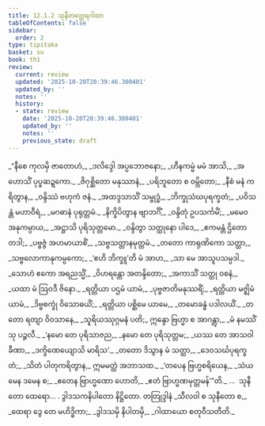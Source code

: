 ```yaml
---
title: 12.1.2 သုနီတတ္ထေရဂါထာ
tableOfContents: false
sidebar:
  order: 2
type: tipitaka
basket: su
book: th1
review:
  current: review
  updated: '2025-10-20T20:39:46.300401'
  updated_by: ''
  notes: ''
  history:
  - state: review
    date: '2025-10-20T20:39:46.300401'
    updated_by: ''
    notes: ''
    previous_state: draft
---
```



<DynamicBreadcrumb />


<ReviewStatus review={frontmatter.review} showDetails={true} />

<HypothesisAnnotation frontmatter={frontmatter} />

<Division number="620" book="th1" e="ch" v="19" p="310">

<Paragraph number="938" type="verses" book="th1">
_“နီစေ ကုလမှိ ဇာတောဟံ,_  
_ဒလိဒ္ဒေါ အပ္ပဘောဇနော;_  
_ဟီနကမ္မံ မမံ အာသိ,_  
_အဟောသိံ ပုပ္ဖဆဍ္ဍကော._  

</Paragraph>

</Division>
<Division number="621" book="th1" e="ch" v="19" p="310">

<Paragraph number="939" type="verses" book="th1">
_ဇိဂုစ္ဆိတော မနုဿာနံ,_  
_ပရိဘူတော စ ဝမ္ဘိတော;_  
_နီစံ မနံ ကရိတွာန,_  
_ဝန္ဒိဿံ ဗဟုကံ ဇနံ._  

</Paragraph>

</Division>
<Division number="622" book="th1" e="ch" v="19" p="310">

<Paragraph number="940" type="verses" book="th1">
_အထဒ္ဒသာသိံ သမ္ဗုဒ္ဓံ,_  
_ဘိက္ခုသံဃပုရက္ခတံ;_  
_ပဝိသန္တံ မဟာဝီရံ,_  
_မဂဓာနံ ပုရုတ္တမံ._  

</Paragraph>

</Division>
<Division number="623" book="th1" e="ch" v="19" p="310">

<Paragraph number="941" type="verses" book="th1">
_နိက္ခိပိတွာန ဗျာဘင်္ဂိံ,_  
_ဝန္ဒိတုံ ဥပသင်္ကမိံ;_  
_မမေဝ အနုကမ္ပာယ,_  
_အဋ္ဌာသိ ပုရိသုတ္တမော._  

</Paragraph>

</Division>
<Division number="624" book="th1" e="ch" v="19" p="310">

<Paragraph number="942" type="verses" book="th1">
_ဝန္ဒိတွာ သတ္ထုနော ပါဒေ,_  
_ဧကမန္တံ ဌိတော တဒါ;_  
_ပဗ္ဗဇ္ဇံ အဟမာယာစိံ,_  
_သဗ္ဗသတ္တာနမုတ္တမံ._  

</Paragraph>

</Division>
<Division number="625" book="th1" e="ch" v="19" p="310">

<Paragraph number="943" type="verses" book="th1">
_တတော ကာရုဏိကော သတ္ထာ,_  
_သဗ္ဗလောကာနုကမ္ပကော;_  
_‘ဧဟိ ဘိက္ခူ’တိ မံ အာဟ,_  
_သာ မေ အာသူပသမ္ပဒါ._  

</Paragraph>

</Division>
<Division number="626" book="th1" e="ch" v="19" p="310">

<Paragraph number="944" type="verses" book="th1">
_သောဟံ ဧကော အရညသ္မိံ,_  
_ဝိဟရန္တော အတန္ဒိတော;_  
_အကာသိံ သတ္ထု ဝစနံ,_  
_ယထာ မံ ဩဝဒီ ဇိနော._  

</Paragraph>

</Division>
<Division number="627" book="th1" e="ch" v="19" p="310">

<Paragraph number="945" type="verses" book="th1">
_ရတ္တိယာ ပဌမံ ယာမံ,_  
_ပုဗ္ဗဇာတိမနုဿရိံ;_  
_ရတ္တိယာ မဇ္ဈိမံ ယာမံ,_  
_ဒိဗ္ဗစက္ခုံ ဝိသောဓယိံ;_  
_ရတ္တိယာ ပစ္ဆိမေ ယာမေ,_  
_တမောခန္ဓံ ပဒါလယိံ._  

</Paragraph>

</Division>
<Division number="628" book="th1" e="ch" v="19" p="310">

<Paragraph number="946" type="verses" book="th1">
_တတော ရတျာ ဝိဝသာနေ,_  
_သူရိယဿုဂ္ဂမနံ ပတိ;_  
ဣန္ဒော ဗြဟ္မာ စ အာဂန္တွာ,_  
_မံ နမဿိံသု ပဉ္ဇလီ._  

</Paragraph>

</Division>
<Division number="629" book="th1" e="ch" v="19" p="310">

<Paragraph number="947" type="verses" book="th1">
_‘နမော တေ ပုရိသာဇည,_  
_နမော တေ ပုရိသုတ္တမ;_  
_ယဿ တေ အာသဝါ ခီဏာ,_  
_ဒက္ခိဏေယျောသိ မာရိသ’._  

</Paragraph>

</Division>
<Division number="630" book="th1" e="ch" v="19" p="310">

<Paragraph number="948" type="verses" book="th1">
_တတော ဒိသွာန မံ သတ္ထာ,_  
_ဒေဝသင်္ဃပုရက္ခတံ;_  
_သိတံ ပါတုကရိတွာန,_  
ဣမမတ္ထံ အဘာသထ._  

</Paragraph>

</Division>
<Division number="631" book="th1" e="ch" v="19" p="311">

<Paragraph number="949" type="verses" book="th1">
_‘တပေန ဗြဟ္မစရိယေန,_  
_သံယမေန ဒမေန စ;_  
_ဧတေန ဗြာဟ္မဏော ဟောတိ,_  
_ဧတံ ဗြာဟ္မဏမုတ္တမန်’”တိ._  


</Paragraph>
</Division>

<Paragraph number="950" type="center" book="th1">
…  သုနီတော ထေရော… .



</Paragraph>

<Paragraph number="951" type="center" book="th1">
ဒွါဒသကနိပါတော နိဋ္ဌိတော.



</Paragraph>

<Paragraph number="952" type="center" book="th1">
တတြုဒ္ဒါနံ


</Paragraph>

<Paragraph number="953" type="verses" book="th1">
_သီလဝါ စ သုနီတော စ,_  
_ထေရာ ဒွေ တေ မဟိဒ္ဓိကာ;_  
_ဒွါဒသမှိ နိပါတမှိ,_  
_ဂါထာယော စတုဝီသတီတိ._
</Paragraph>
